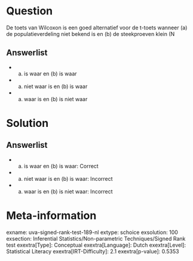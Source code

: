 Question
========

De toets van Wilcoxon is een goed alternatief voor de t-toets wanneer
(a) de populatieverdeling niet bekend is en (b) de steekproeven klein (N

Answerlist
----------

* (a) is waar en (b) is waar
* (a) niet waar is en (b) is waar
* (a) waar is en (b) is niet waar

Solution
========

Answerlist
----------

* (a) is waar en (b) is waar: Correct
* (a) niet waar is en (b) is waar: Incorrect
* (a) waar is en (b) is niet waar: Incorrect

Meta-information
================
exname: uva-signed-rank-test-189-nl
extype: schoice
exsolution: 100
exsection: Inferential Statistics/Non-parametric Techniques/Signed Rank test
exextra[Type]: Conceptual
exextra[Language]: Dutch
exextra[Level]: Statistical Literacy
exextra[IRT-Difficulty]: 2.1
exextra[p-value]: 0.5353
